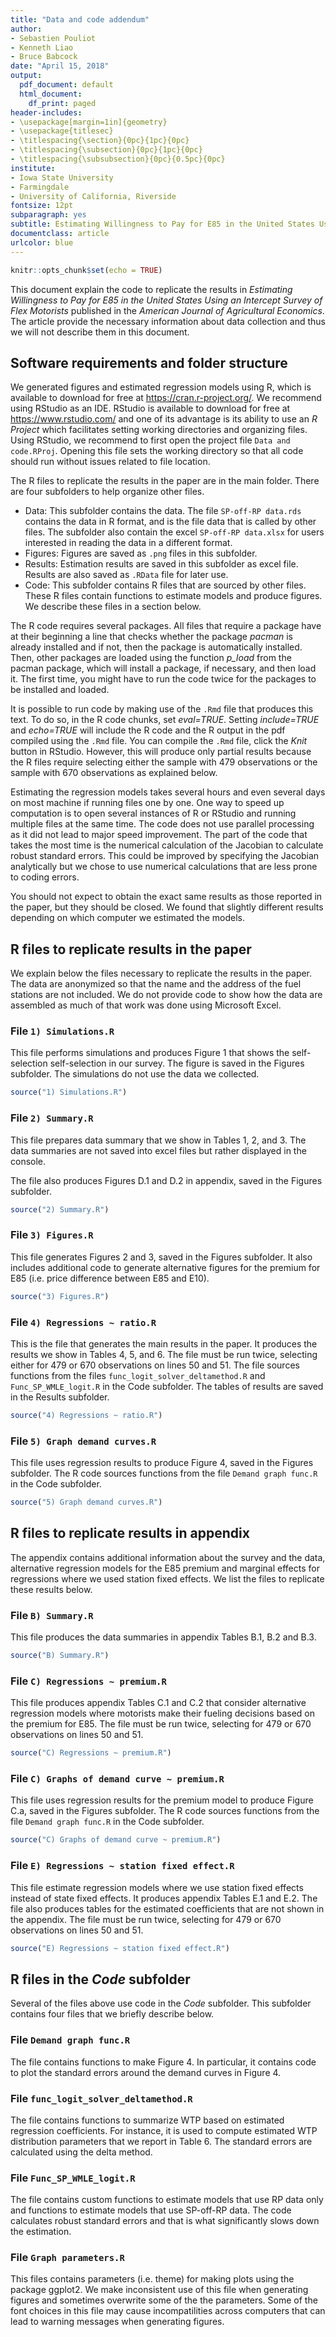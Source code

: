 ```yaml
---
title: "Data and code addendum"
author:
- Sebastien Pouliot
- Kenneth Liao
- Bruce Babcock
date: "April 15, 2018"
output:
  pdf_document: default
  html_document:
    df_print: paged
header-includes:
- \usepackage[margin=1in]{geometry}
- \usepackage{titlesec}
- \titlespacing{\section}{0pc}{1pc}{0pc}
- \titlespacing{\subsection}{0pc}{1pc}{0pc}
- \titlespacing{\subsubsection}{0pc}{0.5pc}{0pc}
institute:
- Iowa State University
- Farmingdale
- University of California, Riverside
fontsize: 12pt
subparagraph: yes
subtitle: Estimating Willingness to Pay for E85 in the United States Using an Intercept Survey of Flex Motorists
documentclass: article
urlcolor: blue
---
```



```r
knitr::opts_chunk$set(echo = TRUE)
```

This document explain the code to replicate the results in *Estimating Willingness to Pay for E85 in the United States Using an Intercept Survey of Flex Motorists* published in the *American Journal of Agricultural Economics*. The article provide the necessary information about data collection and thus we will not describe them in this document. 

## Software requirements and folder structure 
We generated figures and estimated regression models using R, which is available to download for free at <https://cran.r-project.org/>. We recommend using RStudio as an IDE. RStudio is available to download for free at <https://www.rstudio.com/> and one of its advantage is its ability to use an *R Project* which facilitates setting working directories and organizing files. Using RStudio, we recommend to first open the project file `Data and code.RProj`. Opening this file sets the working directory so that all code should run without issues related to file location.

The R files to replicate the results in the paper are in the main folder. There are four subfolders to help organize other files.

- Data: This subfolder contains the data. The file `SP-off-RP data.rds` contains the data in R format, and is the file data that is called by other files. The subfolder also contain the excel `SP-off-RP data.xlsx` for users interested in reading the data in a different format.
- Figures: Figures are saved as `.png` files in this subfolder.
- Results: Estimation results are saved in this subfolder as excel file. Results are also saved as `.RData` file for later use.
- Code: This subfolder contains R files that are sourced by other files. These R files contain functions to estimate models and produce figures. We describe these files in a section below.

The R code requires several packages. All files that require a package have at their beginning a line that checks whether the package *pacman* is already installed and if not, then the package is automatically installed. Then, other packages are loaded using the function *p_load* from the pacman package, which will install a package, if necessary, and then load it. The first time, you might have to run the code twice for the packages to be installed and loaded.

It is possible to run code by making use of the `.Rmd` file that produces this text. To do so, in the R code chunks, set *eval=TRUE*. Setting *include=TRUE* and *echo=TRUE* will include the R code and the R output in the pdf compiled using the `.Rmd` file. You can compile the `.Rmd` file, click the *Knit* button in RStudio. However, this will produce only partial results because the R files require selecting either the sample with 479 observations or the sample with 670 observations as explained below.

Estimating the regression models takes several hours and even several days on most machine if running files one by one. One way to speed up computation is to open several instances of R or RStudio and running multiple files at the same time. The code does not use parallel processing as it did not lead to major speed improvement. The part of the code that takes the most time is the numerical calculation of the Jacobian to calculate robust standard errors. This could be improved by specifying the Jacobian analytically but we chose to use numerical calculations that are less prone to coding errors.

You should not expect to obtain the exact same results as those reported in the paper, but they should be closed. We found that slightly different results depending on which computer we estimated the models.

## R files to replicate results in the paper
We explain below the files necessary to replicate the results in the paper. The data are anonymized so that the name and the address of the fuel stations are not included. We do not provide code to show how the data are assembled as much of that work was done using Microsoft Excel.

### File `1) Simulations.R`
This file performs simulations and produces Figure 1 that shows the self-selection self-selection in our survey. The figure is saved in the Figures subfolder. The simulations do not use the data we collected.

```r

source("1) Simulations.R")

```

### File `2) Summary.R`
This file prepares data summary that we show in Tables 1, 2, and 3. The data summaries are not saved into excel files but rather displayed in the console.

The file also produces Figures D.1 and D.2 in appendix, saved in the Figures subfolder.

```r

source("2) Summary.R")

```

### File `3) Figures.R`
This file generates Figures 2 and 3, saved in the Figures subfolder. It also includes additional code to generate alternative figures for the premium for E85 (i.e. price difference between E85 and E10).

```r

source("3) Figures.R")

```

### File `4) Regressions ~ ratio.R`
This is the file that generates the main results in the paper. It produces the results we show in Tables 4, 5, and 6. The file must be run twice, selecting either for 479 or 670 observations on lines 50 and 51. The file sources functions from the files `func_logit_solver_deltamethod.R` and `Func_SP_WMLE_logit.R` in the Code subfolder. The tables of results are saved in the Results subfolder.

```r

source("4) Regressions ~ ratio.R")

```

### File `5) Graph demand curves.R`
This file uses regression results to produce Figure 4, saved in the Figures subfolder. The R code sources functions from the file `Demand graph func.R` in the Code subfolder.
 
```r

source("5) Graph demand curves.R")

```
 
## R files to replicate results in appendix
The appendix contains additional information about the survey and the data, alternative regression models for the E85 premium and marginal effects for regressions where we used station fixed effects. We list the files to replicate these results below.

### File `B) Summary.R`
This file produces the data summaries in appendix Tables B.1, B.2 and B.3.

```r

source("B) Summary.R")

```

### File `C) Regressions ~ premium.R`
This file produces appendix Tables C.1 and C.2 that consider alternative regression models where motorists make their fueling decisions based on the premium for E85. The file must be run twice, selecting for 479 or 670 observations on lines 50 and 51.

```r

source("C) Regressions ~ premium.R")

```

### File `C) Graphs of demand curve ~ premium.R`
This file uses regression results for the premium model to produce Figure C.a, saved in the Figures subfolder. The R code sources functions from the file `Demand graph func.R` in the Code subfolder.


```r

source("C) Graphs of demand curve ~ premium.R")

```

### File `E) Regressions ~ station fixed effect.R`
This file estimate regression models where we use station fixed effects instead of state fixed effects. It produces appendix Tables E.1 and E.2. The file also produces tables for the estimated coefficients that are not shown in the appendix. The file must be run twice, selecting for 479 or 670 observations on lines 50 and 51.


```r

source("E) Regressions ~ station fixed effect.R")

```

## R files in the *Code* subfolder
Several of the files above use code in the *Code* subfolder. This subfolder contains four files that we briefly describe below.

### File `Demand graph func.R`
The file contains functions to make Figure 4. In particular, it contains code to plot the standard errors around the demand curves in Figure 4.

### File `func_logit_solver_deltamethod.R`
The file contains functions to summarize WTP based on estimated regression coefficients. For instance, it is used to compute estimated WTP distribution parameters that we report in Table 6. The standard errors are calculated using the delta method.

### File `Func_SP_WMLE_logit.R`
The file contains custom functions to estimate models that use RP data only and functions to estimate models that use SP-off-RP data. The code calculates robust standard errors and that is what significantly slows down the estimation. 

### File `Graph parameters.R`
This files contains parameters (i.e. theme) for making plots using the package ggplot2. We make inconsistent use of this file when generating figures and sometimes overwrite some of the the parameters. Some of the font choices in this file may cause incompatilities across computers that can lead to warning messages when generating figures.



